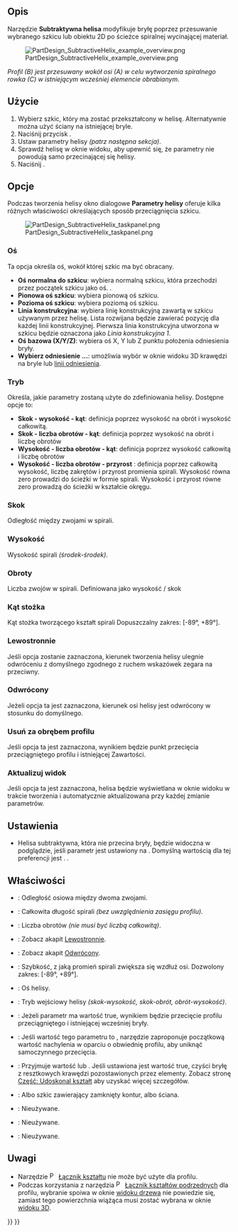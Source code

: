 <languages/>

{{Docnav/pl
|[[PartDesign_SubtractivePipe/pl|Odejmowanie wyciągnięciem wzdłuż ścieżki]]
|[[PartDesign_SubtractiveBox/pl|Subtraktywny prostopadłościan]]
|[[PartDesign_Workbench/pl|środowisko pracy Projekt Części]]
|IconL=PartDesign_SubtractivePipe.svg
|IconR=PartDesign_SubtractiveBox.svg
|IconC=Workbench_PartDesign.svg
}}

{{GuiCommand/pl
|Name=PartDesign SubtractiveHelix
|Name/pl=Projekt Części: Subtraktywna helisa
|MenuLocation=Projekt Części → Utwórz cechę przez odjęcie →  Subtraktywna helisa
|Workbenches=[[PartDesign_Workbench/pl|Projekt Części]]
|Version=0.19
|SeeAlso=[[PartDesign_AdditiveHelix/pl|Addytywna helisa]]
}}

<span id="Description"></span>
==Opis==

Narzędzie '''Subtraktywna helisa''' modyfikuje bryłę poprzez przesuwanie wybranego szkicu lub obiektu 2D po ścieżce spiralnej wycinającej materiał.

[[File:PartDesign_SubtractiveHelix_example_overview.png|none]]

''Profil (B) jest przesuwany wokół osi (A) w celu wytworzenia spiralnego rowka (C) w istniejącym wcześniej elemencie obrabianym''.

<span id="Usage"></span>
==Użycie==

# Wybierz szkic, który ma zostać przekształcony w helisę. Alternatywnie można użyć ściany na istniejącej bryle.
# Naciśnij przycisk {{Button|[[Image:PartDesign_SubtractiveHelix.svg|16px]] '''Subtraktywna helisa'''}}.
# Ustaw parametry helisy ''(patrz następna sekcja)''.
# Sprawdź helisę w oknie widoku, aby upewnić się, że parametry nie powodują samo przecinającej się helisy.
# Naciśnij {{Button|OK}}.

<span id="Options"></span>
==Opcje==

Podczas tworzenia helisy okno dialogowe '''Parametry helisy''' oferuje kilka różnych właściwości określających sposób przeciągnięcia szkicu.

[[File:PartDesign_SubtractiveHelix_taskpanel.png|frame|left]]

<span id="Axis"></span>
===Oś===

Ta opcja określa oś, wokół której szkic ma być obracany.
* '''Oś normalna do szkicu''': wybiera normalną szkicu, która przechodzi przez początek szkicu jako oś. {{Version/pl|0.20}}.
* '''Pionowa oś szkicu''': wybiera pionową oś szkicu.
* '''Pozioma oś szkicu''': wybiera poziomą oś szkicu.
* '''Linia konstrukcyjna''': wybiera linię konstrukcyjną zawartą w szkicu używanym przez helisę. Lista rozwijana będzie zawierać pozycję dla każdej linii konstrukcyjnej. Pierwsza linia konstrukcyjna utworzona w szkicu będzie oznaczona jako ''Linia konstrukcyjna 1''.
* '''Oś bazowa (X/Y/Z)''': wybiera oś X, Y lub Z punktu położenia odniesienia bryły.
* '''Wybierz odniesienie ...''': umożliwia wybór w oknie widoku 3D krawędzi na bryle lub [[PartDesign_Line/pl|linii odniesienia]].

<span id="Mode"></span>
===Tryb===

Określa, jakie parametry zostaną użyte do zdefiniowania helisy. Dostępne opcje to:
* '''Skok - wysokość - kąt''': definicja poprzez wysokość na obrót i wysokość całkowitą.
* '''Skok - liczba obrotów - kąt''': definicja poprzez wysokość na obrót i liczbę obrotów
* '''Wysokość - liczba obrotów - kąt''': definicja poprzez wysokość całkowitą i liczbę obrotów
* '''Wysokość - liczba obrotów - przyrost''' {{Version/pl|0.20}}: definicja poprzez całkowitą wysokość, liczbę zakrętów i przyrost promienia spirali. Wysokość równa zero prowadzi do ścieżki w formie spirali. Wysokość i przyrost równe zero prowadzą do ścieżki w kształcie okręgu.

<span id="Pitch"></span>
===Skok===

Odległość między zwojami w spirali.

<span id="Height"></span>
===Wysokość===

Wysokość spirali ''(środek-środek)''.

<span id="Turns"></span>
===Obroty===

Liczba zwojów w spirali. Definiowana jako wysokość / skok

<span id="Cone_Angle"></span>
===Kąt stożka===

Kąt stożka tworzącego kształt spirali Dopuszczalny zakres: [-89°, +89°].

<span id="Left_handed"></span>
===Lewostronnie===

Jeśli opcja zostanie zaznaczona, kierunek tworzenia helisy ulegnie odwróceniu z domyślnego zgodnego z ruchem wskazówek zegara na przeciwny.

<span id="Reversed"></span>
===Odwrócony===

Jeżeli opcja ta jest zaznaczona, kierunek osi helisy jest odwrócony w stosunku do domyślnego.

<span id="Remove_outside_of_profile"></span>
===Usuń za obrębem profilu===

Jeśli opcja ta jest zaznaczona, wynikiem będzie punkt przecięcia przeciągniętego profilu i istniejącej Zawartości.

<span id="Update_view"></span>
===Aktualizuj widok===

Jeśli opcja ta jest zaznaczona, helisa będzie wyświetlana w oknie widoku w trakcie tworzenia i automatycznie aktualizowana przy każdej zmianie parametrów. 

<span id="Preferences"></span>
==Ustawienia==

* Helisa subtraktywna, która nie przecina bryły, będzie widoczna w podglądzie, jeśli parametr {{MenuCommand|Przybory → Edycja parameterów... → BaseApp → Preferencje → Mod → PartDesign → SubtractiveHelixPreview}} jest ustawiony na {{TRUE/pl}}. Domyślną wartością dla tej preferencji jest {{TRUE/pl}}. {{Version/pl|0.20}}.

<span id="Properties"></span>
==Właściwości==

* {{PropertyData|Skok}}: Odległość osiowa między dwoma zwojami.
* {{PropertyData|Wysokość}}: Całkowita długość spirali ''(bez uwzględnienia zasięgu profilu)''.
* {{PropertyData|Obroty}}: Liczba obrotów ''(nie musi być liczbą całkowitą)''.
* {{PropertyData|Lewostronnie}}: Zobacz akapit [[#Lewostronnie|Lewostronnie]].
* {{PropertyData|Odwrócony}}: Zobacz akapit [[#Odwrócony|Odwrócony]].
* {{PropertyData|Kąt}}: Szybkość, z jaką promień spirali zwiększa się wzdłuż osi. Dozwolony zakres: [-89°, +89°].
* {{PropertyData|Oś odniesienia}}: Oś helisy.
* {{PropertyData|Tryb}}: Tryb wejściowy helisy ''(skok-wysokość, skok-obrót, obrót-wysokość)''.
* {{PropertyData|Zewnętrzny}}: Jeżeli parametr ma wartość true, wynikiem będzie przecięcie profilu przeciągniętego i istniejącej wcześniej bryły.
* {{PropertyData|Został edytowany}}: Jeśli wartość tego parametru to {{false/pl}}, narzędzie zaproponuje początkową wartość nachylenia w oparciu o obwiednię profilu, aby uniknąć samoczynnego przecięcia.
* {{PropertyData|Ulepsz}}: Przyjmuje wartość {{true/pl}} lub {{false/pl}}. Jeśli ustawiona jest wartość true, czyści bryłę z resztkowych krawędzi pozostawionych przez elementy. Zobacz stronę [[Part_RefineShape/pl|Część: Udoskonal kształt]] aby uzyskać więcej szczegółów.
* {{PropertyData|Profil}}: Albo szkic zawierający zamknięty kontur, albo ściana.
* {{PropertyData|Płaszczyzna środkowa}}: Nieużywane.
* {{PropertyData|Aż do ściany}}: Nieużywane.
* {{PropertyData|Zezwalaj na wiele ścian}}: Nieużywane.

<span id="Notes"></span>
==Uwagi==

<div class="mw-translate-fuzzy">
* Narzędzie [[File:PartDesign_ShapeBinder.svg|16px]] [[PartDesign_ShapeBinder/pl|Łącznik kształtu]] nie może być użyte dla profilu.
* Podczas korzystania z narzędzia [[File:PartDesign_SubShapeBinder.svg|16px]] [[PartDesign_SubShapeBinder/pl|Łącznik kształtów podrzędnych]] dla profilu, wybranie spoiwa w oknie [[Tree_view/pl|widoku drzewa]] nie powiedzie się, zamiast tego powierzchnia wiążąca musi zostać wybrana w oknie [[3D_view/pl|widoku 3D]].
</div>


{{Docnav/pl
|[[PartDesign_SubtractivePipe/pl|Odejmowanie wyciągnięciem wzdłuż ścieżki]]
|[[PartDesign_SubtractiveBox/pl|Subtraktywny prostopadłościan]]
|[[PartDesign_Workbench/pl|środowisko pracy Projekt Części]]
|IconL=PartDesign_SubtractivePipe.svg
|IconR=PartDesign_SubtractiveBox.svg
|IconC=Workbench_PartDesign.svg
}}

{{PartDesign Tools navi{{#translation:}}}}
{{Userdocnavi{{#translation:}}}}